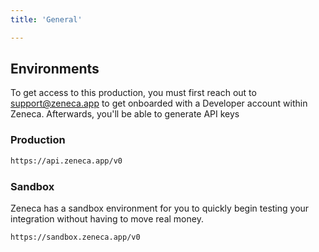 ```yaml
---
title: 'General'

---
```


## Environments

To get access to this production, you must first reach out to support@zeneca.app to get onboarded with a Developer account within Zeneca. Afterwards, you'll be able to generate API keys

 
### Production


```md
https://api.zeneca.app/v0
```



### Sandbox

Zeneca has a sandbox environment for you to quickly begin testing your integration without having to move real money. 

```md
https://sandbox.zeneca.app/v0 
```




